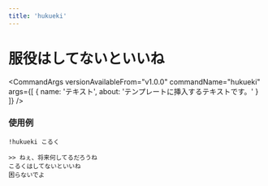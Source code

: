 ```yaml
---
title: 'hukueki'
---
```



# 服役はしてないといいね

<CommandArgs
  versionAvailableFrom="v1.0.0"
  commandName="hukueki"
  args={[
    {
      name: 'テキスト',
      about: 'テンプレートに挿入するテキストです。'
    }
  ]}
/>

### 使用例

`!hukueki こるく`

```
>> ねぇ、将来何してるだろうね
こるくはしてないといいね
困らないでよ
```
